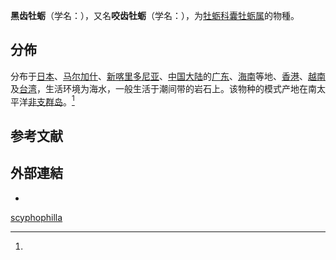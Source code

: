 {{Speciesbox
 | image = Naturalis Biodiversity Center - RMNH.MOL.319974 - Saccostrea scyphophilla (Peron & Lesueur, 1807) - Ostreidae - Mollusc shell.jpeg
 | taxon = Saccostrea scyphophilla
 | authority = (Peron & Lesueur, 1807) 
 | synonyms_ref = {{r|WoRMS_542161}}
 | synonyms = 
* ''Ostrea mordax'' {{small|Gould, 1850}}{{r|id11377}}
}}

'''黑齿牡蛎'''（学名：''{{lang|la|Saccostrea scyphophilla}}''），又名'''咬齿牡蛎'''（学名：{{lang|la|''Ostrea mordax''}}），为[[牡蛎科|牡蛎科]][[囊牡蛎属|囊牡蛎属]]的物種{{r|shell_2379 |WoRMS_542161}}。

==分佈==
分布于[[日本|日本]]、[[马尔加什|马尔加什]]、[[新喀里多尼亚|新喀里多尼亚]]、[[中国大陆|中国大陆]]的[[广东|广东]]、[[海南|海南]]等地{{r|id11377}}、[[香港|香港]]、[[越南|越南]]{{r|WoRMS_542161}}及[[台湾|台湾]]{{r|shell_2379}}，生活环境为海水，一般生活于潮间带的岩石上{{r|id11377 |shell_2379}}。该物种的模式产地在南太平洋[[非支群岛|非支群岛]]。<ref name='id11377'/>

==参考文献==
{{reflist |refs=
<ref name='id11377'>{{cite web
 | url=http://www.bioinfo.cn/db05/BjdwSpecies.php?action=view&id=11377 |deadurl=yes
 | archive-url=https://web.archive.org/web/20160305063315/http://www.bioinfo.cn/db05/BjdwSpecies.php?action=view&id=11377
 | title =咬齿牡蛎| work =《中国动物物种编目数据库》
 | publisher =中国科学院微生物研究所| author =中国科学院动物研究所
 |access-date =2009-04-28 | archive-date =2016-03-05}}</ref>
<ref name="shell_2379">{{cite web|url=http://shell.sinica.edu.tw/chinese/shellbase_detail.php?science_no=2379|title=国际贝库：黑齿牡蛎|publisher=台湾贝类资料库|access-date=2009-08-11|archive-date=2016-03-04|archive-url=https://web.archive.org/web/20160304101100/http://shell.sinica.edu.tw/chinese/shellbase_detail.php?science_no=2379|dead-url=no}}</ref>
<ref name="WoRMS_542161">{{WoRMS |id=542161
 |title=''Ostrea mordax'' Gould, 1850 |db=MolluscaBase
 |date=2010-11-10 |access-date=2018-07-04 }}</ref>
}}

==外部連結==
{{commonscat|Ostrea mordax}}
*{{Wikispecies-inline|Ostrea mordax}}
{{Taxonbar}}
[[Category:囊牡蛎属|scyphophilla]]
{{软体动物小作品}}